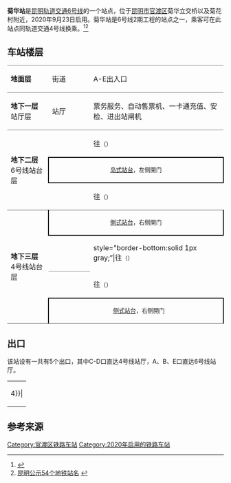 {{Station Infobox
|Station Name = 菊华站
|Engname = Juhua Station
|linecolour = {{昆明地铁颜色|4}}
|linecolour2 = {{昆明地铁颜色|6}}
|Image = Northbound platform of L4 Juhua Station (20210322121334).jpg
|Caption = 4号线北行站台
|Number = 
|Code = 
|Location = [[昆明市|昆明市]][[官渡区|官渡区]]贵昆公路以北，紧临菊华立交桥
|coordinates = {{coord|25.027704|102.747892|display=inline,title}}
|Type = 地下车站
|Line = [[昆明轨道交通4号线|4号线]]、[[昆明轨道交通6号线|6号线]]
|Interchange = 
|Hall =
|opened = 2020年9月23日
|adjacent = {{Adjacent stations|system=昆明地铁
|line1=4|left1=菊花村|right1=和甸营
|line2=6|left2=东郊路|right2=东部汽车站}}
}}

'''菊华站'''是[[昆明轨道交通|昆明轨道交通]][[昆明轨道交通6号线|6号线]]的一个站点，位于[[昆明市|昆明市]][[官渡区|官渡区]]菊华立交桥以及菊花村附近，2020年9月23日启用。菊华站是6号线2期工程的站点之一，乘客可在此站点同轨道交通4号线换乘。<ref>{{Cite web |url=http://www.kmgdgs.com/content/2010-04/24/content_2136111.htm |title=昆明轨道交通6号线（机场线）工程招标 |accessdate=2012-02-22 |archive-date=2010-05-05 |archive-url=https://web.archive.org/web/20100505000253/http://www.kmgdgs.com/content/2010-04/24/content_2136111.htm |dead-url=yes }}</ref><ref>[http://house.yunnan.cn/html/2011/news_daily_1117/11005.html 昆明公示54个地铁站名] {{webarchive|url=https://web.archive.org/web/20160306115429/http://house.yunnan.cn/html/2011/news_daily_1117/11005.html |date=2016-03-06 }}</ref>

== 车站楼层 ==
{|cellspacing=0 cellpadding=3
|style="border-top:solid 1px gray;border-bottom:solid 1px gray;" width=100|'''地面层'''
|style="border-top:solid 1px gray;border-bottom:solid 1px gray;" width=100|街道
|style="border-top:solid 1px gray;border-bottom:solid 1px gray;" width=350|A-E出入口
|-
|style="border-bottom:solid 1px gray;"|'''地下一层'''<br />站厅层
|style="border-bottom:solid 1px gray;"|站厅
|style="border-bottom:solid 1px gray;"|票务服务、自动售票机、一卡通充值、安检、进出站闸机
|-
|style="border-bottom:solid 1px gray;" rowspan=3|'''地下二层'''<br />6号线站台层
|{{arrow|L}}
|{{昆明地铁线路名|6}}往{{站|塘子巷}}<small>（{{站|东郊路}}）</small>
|-
|style="border-right:solid 2px black;border-left:solid 2px black;border-top:solid 2px black;border-bottom:solid 2px black;" colspan=2|<center><small>[[岛式站台|岛式站台]]，左侧開门</small></center>
|-
|style="border-bottom:solid 1px gray;"|{{arrow|R}}
|style="border-bottom:solid 1px gray;"|{{昆明地铁线路名|6}}往{{站|机场中心}}<small>（{{站|东部汽车站}}）</small>
|-
|style="border-bottom:solid 1px gray;" rowspan=5|'''地下三层'''<br/>4号线站台层
|style="border-bottom:solid 2px black;border-right:solid 2px black;border-left:solid 2px black;" colspan=2|<center><small>[[側式站台|側式站台]]，右侧開门</small></center>
|-
|style="border-bottom:solid 1px gray;"|{{arrow|L}}
|style="border-bottom:solid 1px gray;”|{{昆明地铁线路名|4}}往{{站|金川路}}<small>（{{站|菊花村}}）</small>
|-
|{{arrow|R}}
|{{昆明地铁线路名|4}}往{{站|昆明南火车站}}<small>（{{站|和甸营}}）</small>
|-
|style="border-top:solid 2px black;border-right:solid 2px black;border-left:solid 2px black;border-bottom:solid 1px gray;" colspan=2|<center><small>　[[侧式站台|侧式站台]]，右侧開门</small></center>
|}

== 出口 ==
该站设有一共有5个出口，其中C-D口直达4号线站厅，A、B、E口直达6号线站厅。
{| class="wikitable"
| rowspan=30 align="center" bgcolor={{昆明地铁颜色|4}}|
|-
| rowspan=30 align="center" bgcolor={{昆明地铁颜色|6}}|
|-
! 编号 !! 建议前往的目的地 !! 照片
|-
| {{綠底白字出口|A}} || ||
|-
| {{綠底白字出口|B|附=升}} || ||
|-
| {{綠底白字出口|C}} || ||
|-
| {{綠底白字出口|D}} || ||
|-
| {{綠底白字出口|E|附=升}} || ||
|-
| bgcolor="#EEEEEE" colspan=3 | {{綠底白字出口|註=升}}
|}

== 参考来源 ==
<references/>

{{昆明地铁4号线}}
{{昆明地铁6号线}}
{{铁路车站小作品}}
[[Category:官渡区铁路车站|Category:官渡区铁路车站]]
[[Category:2020年启用的铁路车站|Category:2020年启用的铁路车站]]